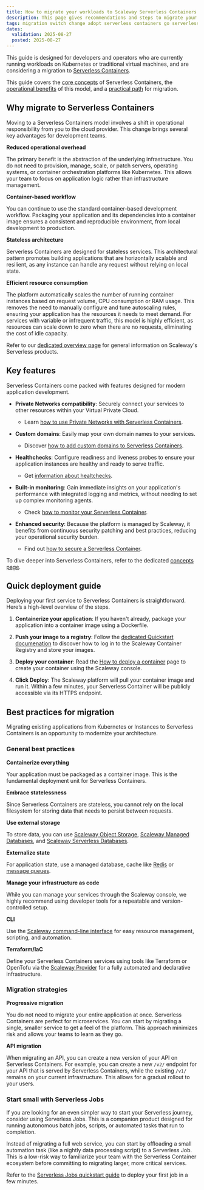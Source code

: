 ```yaml
---
title: How to migrate your workloads to Scaleway Serverless Containers
description: This page gives recommendations and steps to migrate your workloads from Kubernetes or conventional virtual machines to Scaleway Serverless Containers
tags: migration switch change adopt serverless containers go serverless try k8s vm
dates:
  validation: 2025-08-27
  posted: 2025-08-27
---
```


This guide is designed for developers and operators who are currently running workloads on Kubernetes or traditional virtual machines, and are considering a migration to [Serverless Containers](/serverless-containers/concepts/#serverless-containers).

This guide covers the [core concepts](#why-migrate-to-serverless-containers) of Serverless Containers, the [operational benefits](#key-features) of this model, and a [practical path](#quick-deployment-guide) for migration.

## Why migrate to Serverless Containers

Moving to a Serverless Containers model involves a shift in operational responsibility from you to the cloud provider. This change brings several key advantages for development teams.

**Reduced operational overhead**

The primary benefit is the abstraction of the underlying infrastructure. You do not need to provision, manage, scale, or patch servers, operating systems, or container orchestration platforms like Kubernetes. This allows your team to focus on application logic rather than infrastructure management.

**Container-based workflow**

You can continue to use the standard container-based development workflow. Packaging your application and its dependencies into a container image ensures a consistent and reproducible environment, from local development to production.

**Stateless architecture**

Serverless Containers are designed for stateless services. This architectural pattern promotes building applications that are horizontally scalable and resilient, as any instance can handle any request without relying on local state.

**Efficient resource consumption**

The platform automatically scales the number of running container instances based on request volume, CPU consumption or RAM usage. This removes the need to manually configure and tune autoscaling rules, ensuring your application has the resources it needs to meet demand. For services with variable or infrequent traffic, this model is highly efficient, as resources can scale down to zero when there are no requests, eliminating the cost of idle capacity.

Refer to our [dedicated overview page](/serverless-containers/reference-content/serverless-overview/) for general information on Scaleway's Serverless products.

## Key features

Serverless Containers come packed with features designed for modern application development.

- **Private Networks compatibility**: Securely connect your services to other resources within your Virtual Private Cloud.
    - Learn [how to use Private Networks with Serverless Containers](/serverless-containers/reference-content/containers-private-networks/).

- **Custom domains**: Easily map your own domain names to your services.
    - Discover [how to add custom domains to Serverless Containers](/serverless-containers/how-to/add-a-custom-domain-to-a-container/).

- **Healthchecks**: Configure readiness and liveness probes to ensure your application instances are healthy and ready to serve traffic.
    - Get [information about healtchecks](/serverless-containers/concepts/#health-check).

- **Built-in monitoring**: Gain immediate insights on your application's performance with integrated logging and metrics, without needing to set up complex monitoring agents.
    -  Check [how to monitor your Serverless Container](/serverless-containers/how-to/monitor-container/).

- **Enhanced security**: Because the platform is managed by Scaleway, it benefits from continuous security patching and best practices, reducing your operational security burden.
    - Find out [how to secure a Serverless Container](/serverless-containers/how-to/secure-a-container/).

To dive deeper into Serverless Containers, refer to the dedicated [concepts page](/serverless-containers/concepts/).

## Quick deployment guide

Deploying your first service to Serverless Containers is straightforward. Here’s a high-level overview of the steps.

1. **Containerize your application**: If you haven't already, package your application into a container image using a Dockerfile.

2. **Push your image to a registry**: Follow the [dedicated Quickstart documenation](/container-registry/quickstart/) to discover how to log in to the Scaleway Container Registry and store your images.

3. **Deploy your container**: Read the [How to deploy a container](/serverless-containers/how-to/deploy-container/) page to create your container using the Scaleway console.

4. **Click Deploy**: The Scaleway platform will pull your container image and run it. Within a few minutes, your Serverless Container will be publicly accessible via its HTTPS endpoint.

## Best practices for migration

Migrating existing applications from Kubernetes or Instances to Serverless Containers is an opportunity to modernize your architecture.

### General best practices

**Containerize everything**

Your application must be packaged as a container image. This is the fundamental deployment unit for Serverless Containers.

**Embrace statelessness**

Since Serverless Containers are stateless, you cannot rely on the local filesystem for storing data that needs to persist between requests.

**Use external storage**

To store data, you can use [Scaleway Object Storage](/object-storage/), [Scaleway Managed Databases](/managed-databases-for-postgresql-and-mysql/), and [Scaleway Serverless Databases](/serverless-sql-databases/).

**Externalize state**

For application state, use a managed database, cache like [Redis](/managed-databases-for-redis/how-to/create-a-database-for-redis/) or [message queues](/queues/quickstart/).

**Manage your infrastructure as code**

While you can manage your services through the Scaleway console, we highly recommend using developer tools for a repeatable and version-controlled setup.

**CLI**

Use the [Scaleway command-line interface](/scaleway-cli/quickstart/) for easy resource management, scripting, and automation.

**Terraform/IaC**

Define your Serverless Containers services using tools like Terraform or OpenTofu via the [Scaleway Provider](/terraform/quickstart/) for a fully automated and declarative infrastructure.

### Migration strategies

**Progressive migration**

You do not need to migrate your entire application at once. Serverless Containers are perfect for microservices. You can start by migrating a single, smaller service to get a feel of the platform. This approach minimizes risk and allows your teams to learn as they go.

**API migration**

When migrating an API, you can create a new version of your API on Serverless Containers. For example, you can create a new `/v2/` endpoint for your API that is served by Serverless Containers, while the existing `/v1/` remains on your current infrastructure. This allows for a gradual rollout to your users.

### Start small with Serverless Jobs

If you are looking for an even simpler way to start your Serverless journey, consider using Serverless Jobs. This is a companion product designed for running autonomous batch jobs, scripts, or automated tasks that run to completion.

Instead of migrating a full web service, you can start by offloading a small automation task (like a nightly data processing script) to a Serverless Job. This is a low-risk way to familiarize your team with the Serverless Container ecosystem before committing to migrating larger, more critical services.

Refer to the [Serverless Jobs quickstart guide](/serverless-jobs/quickstart/) to deploy your first job in a few minutes.
